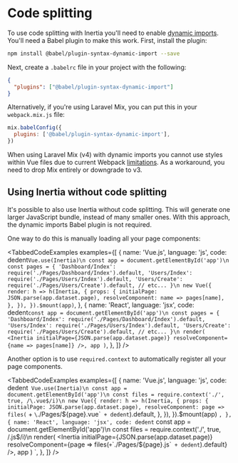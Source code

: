 

# Code splitting

To use code splitting with Inertia you'll need to enable [dynamic imports](https://github.com/tc39/proposal-dynamic-import). You'll need a Babel plugin to make this work. First, install the plugin:

```bash
npm install @babel/plugin-syntax-dynamic-import --save
```

Next, create a `.babelrc` file in your project with the following:

```json
{
  "plugins": ["@babel/plugin-syntax-dynamic-import"]
}
```

Alternatively, if you're using Laravel Mix, you can put this in your `webpack.mix.js` file:

```js
mix.babelConfig({
  plugins: ['@babel/plugin-syntax-dynamic-import'],
})
```

<div className="my-8 px-8 py-3 text-orange-900 text-base bg-orange-200 rounded-r border-l-4 border-orange-400">

When using Laravel Mix (v4) with dynamic imports you cannot use styles within Vue files due to current Webpack [limitations](https://github.com/JeffreyWay/laravel-mix/issues/1856#issuecomment-448082909). As a workaround, you need to drop Mix entirely or downgrade to v3.

</div>

## Using Inertia without code splitting

It's possible to also use Inertia without code splitting. This will generate one larger JavaScript bundle, instead of many smaller ones. With this approach, the dynamic imports Babel plugin is not required.

One way to do this is manually loading all your page components:

<TabbedCodeExamples
  examples={[
    {
      name: 'Vue.js',
      language: 'js',
      code: dedent`
        Vue.use(Inertia)\n
        const app = document.getElementById('app')\n
        const pages = {
          'Dashboard/Index': require('./Pages/Dashboard/Index').default,
          'Users/Index': require('./Pages/Users/Index').default,
          'Users/Create': require('./Pages/Users/Create').default,
          // etc...
        }\n
        new Vue({
          render: h => h(Inertia, {
            props: {
              initialPage: JSON.parse(app.dataset.page),
              resolveComponent: name => pages[name],
            },
          }),
        }).$mount(app)
      `,
    },
    {
      name: 'React',
      language: 'jsx',
      code: dedent`
        const app = document.getElementById('app')\n
        const pages = {
          'Dashboard/Index': require('./Pages/Dashboard/Index').default,
          'Users/Index': require('./Pages/Users/Index').default,
          'Users/Create': require('./Pages/Users/Create').default,
          // etc...
        }\n
        render(
          <Inertia
            initialPage={JSON.parse(app.dataset.page)}
            resolveComponent={name => pages[name]}
          />,
          app
        )
      `,
    },
  ]}
/>

Another option is to use `required.context` to automatically register all your page components.

<TabbedCodeExamples
  examples={[
    {
      name: 'Vue.js',
      language: 'js',
      code:
        dedent`
        Vue.use(Inertia)\n
        const app = document.getElementById('app')\n
        const files = require.context('./', true, /\.vue$/i)\n
        new Vue({
          render: h => h(Inertia, {
            props: {
              initialPage: JSON.parse(app.dataset.page),
              resolveComponent: page => files(` +
        `\`./Pages/\${page}.vue\`` +
        dedent`).default,
            },
          }),
        }).$mount(app)
      `,
    },
    {
      name: 'React',
      language: 'jsx',
      code:
        dedent`
        const app = document.getElementById('app')\n
        const files = require.context('./', true, /\.js$/i)\n
        render(
          <Inertia
            initialPage={JSON.parse(app.dataset.page)}
            resolveComponent={page => files(` +
        `\`./Pages/\${page}.js\`` +
        dedent`).default}
          />,
          app
        )
      `,
    },
  ]}
/>
